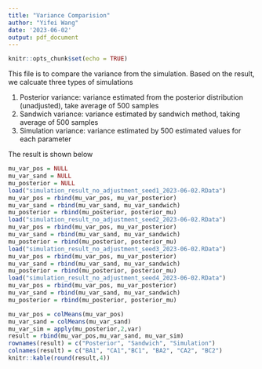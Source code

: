 ```yaml
---
title: "Variance Comparision"
author: "Yifei Wang"
date: '2023-06-02'
output: pdf_document
---
```


```r
knitr::opts_chunk$set(echo = TRUE)
```

This file is to compare the variance from the simulation. Based on the result, we calcuate three types of simulations

1. Posterior variance: variance estimated from the posterior distribution (unadjusted), take average of 500 samples
2. Sandwich variance: variance estimated by sandwich method, taking average of 500 samples
3. Simulation variance: variance estimated by 500 estimated values for each parameter

The result is shown below


```r
mu_var_pos = NULL
mu_var_sand = NULL
mu_posterior = NULL
load("simulation_result_no_adjustment_seed1_2023-06-02.RData")
mu_var_pos = rbind(mu_var_pos, mu_var_posterior)
mu_var_sand = rbind(mu_var_sand, mu_var_sandwich)
mu_posterior = rbind(mu_posterior, posterior_mu)
load("simulation_result_no_adjustment_seed2_2023-06-02.RData")
mu_var_pos = rbind(mu_var_pos, mu_var_posterior)
mu_var_sand = rbind(mu_var_sand, mu_var_sandwich)
mu_posterior = rbind(mu_posterior, posterior_mu)
load("simulation_result_no_adjustment_seed3_2023-06-02.RData")
mu_var_pos = rbind(mu_var_pos, mu_var_posterior)
mu_var_sand = rbind(mu_var_sand, mu_var_sandwich)
mu_posterior = rbind(mu_posterior, posterior_mu)
load("simulation_result_no_adjustment_seed4_2023-06-02.RData")
mu_var_pos = rbind(mu_var_pos, mu_var_posterior)
mu_var_sand = rbind(mu_var_sand, mu_var_sandwich)
mu_posterior = rbind(mu_posterior, posterior_mu)
```

```r
mu_var_pos = colMeans(mu_var_pos)
mu_var_sand = colMeans(mu_var_sand)
mu_var_sim = apply(mu_posterior,2,var)
result = rbind(mu_var_pos,mu_var_sand, mu_var_sim)
rownames(result) = c("Posterior", "Sandwich", "Simulation")
colnames(result) = c("BA1", "CA1","BC1", "BA2", "CA2", "BC2")
knitr::kable(round(result,4))
```




